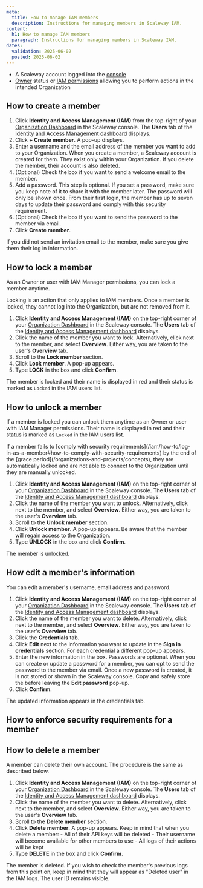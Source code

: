 ```yaml
---
meta:
  title: How to manage IAM members
  description: Instructions for managing members in Scaleway IAM.
content:
  h1: How to manage IAM members
  paragraph: Instructions for managing members in Scaleway IAM.
dates:
  validation: 2025-06-02
  posted: 2025-06-02
---
```


<Macro id="requirements" />

- A Scaleway account logged into the [console](https://console.scaleway.com)
- [Owner](/iam/concepts/#owner) status or [IAM permissions](/iam/concepts/#permission) allowing you to perform actions in the intended Organization

## How to create a member

1. Click **Identity and Access Management (IAM)** from the top-right of your [Organization Dashboard](https://console.scaleway.com/organization) in the Scaleway console. The **Users** tab of the [Identity and Access Management dashboard](https://console.scaleway.com/iam/users) displays.
2. Click **+ Create member**. A pop-up displays.
3. Enter a username and the email address of the member you want to add to your Organization.
    <Message type="important">
      When you create a member, a Scaleway account is created for them. They exist only within your Organization. If you delete the member, their account is also deleted.
    </Message>
4. (Optional) Check the box if you want to send a welcome email to the member.
5. Add a password.
    <Message type="note">
      This step is optional. If you set a password, make sure you keep note of it to share it with the member later. The password will only be shown once. From their first login, the member has up to seven days to update their password and comply with this security requirement.
    </Message>
6. (Optional) Check the box if you want to send the password to the member via email.
7. Click **Create member**.

If you did not send an invitation email to the member, make sure you give them their log in information.

## How to lock a member

As an Owner or user with IAM Manager permissions, you can lock a member anytime.

<Message type="important">
  Locking is an action that only applies to IAM members. Once a member is locked, they cannot log into the Organization, but are not removed from it.
</Message>

1. Click **Identity and Access Management (IAM)** on the top-right corner of your [Organization Dashboard](https://console.scaleway.com/organization) in the Scaleway console. The **Users** tab of the [Identity and Access Management dashboard](https://console.scaleway.com/iam/users) displays.
2. Click the name of the member you want to lock. Alternatively, click <Icon name="more" /> next to the member, and select **Overview**. Either way, you are taken to the user's **Overview** tab.
3. Scroll to the **Lock member** section.
4. Click **Lock member**. A pop-up appears.
5. Type **LOCK** in the box and click **Confirm**.

The member is locked and their name is displayed in red and their status is marked as `Locked` in the IAM users list.


## How to unlock a member

If a member is locked you can unlock them anytime as an Owner or user with IAM Manager permissions. Their name is displayed in red and their status is marked as `Locked` in the IAM users list.

<Message type="important">
  If a member fails to [comply with security requirements](/iam/how-to/log-in-as-a-member#how-to-comply-with-security-requirements) by the end of the [grace period](/organizations-and-projects/concepts), they are automatically locked and are not able to connect to the Organization until they are manually unlocked.
</Message>

1. Click **Identity and Access Management (IAM)** on the top-right corner of your [Organization Dashboard](https://console.scaleway.com/organization) in the Scaleway console. The **Users** tab of the [Identity and Access Management dashboard](https://console.scaleway.com/iam/users) displays.
2. Click the name of the member you want to unlock. Alternatively, click <Icon name="more" /> next to the member, and select **Overview**. Either way, you are taken to the user's **Overview** tab.
3. Scroll to the **Unlock member** section.
4. Click **Unlock member**. A pop-up appears.
    <Message type="important">
      Be aware that the member will regain access to the Organization.
    </Message>
5. Type **UNLOCK** in the box and click **Confirm**.

The member is unlocked.

## How edit a member's information

You can edit a member's username, email address and password.

1. Click **Identity and Access Management (IAM)** on the top-right corner of your [Organization Dashboard](https://console.scaleway.com/organization) in the Scaleway console. The **Users** tab of the [Identity and Access Management dashboard](https://console.scaleway.com/iam/users) displays.
2. Click the name of the member you want to delete. Alternatively, click <Icon name="more" /> next to the member, and select **Overview**. Either way, you are taken to the user's **Overview** tab.
3. Click the **Credentials** tab.
4. Click **Edit** next to the information you want to update in the **Sign in credentials** section. For each credential a different pop-up appears.
5. Enter the new information in the box.
    <Message type="important">
      Passwords are optional. When you can create or update a password for a member, you can opt to send the password to the member via email. Once a new password is created, it is not stored or shown in the Scaleway console. Copy and safely store the before leaving the **Edit password** pop-up.
    </Message>
5. Click **Confirm**.

The updated information appears in the credentials tab.

## How to enforce security requirements for a member


## How to delete a member

<Message type="important">
  A member can delete their own account. The procedure is the same as described below.
</Message>

1. Click **Identity and Access Management (IAM)** on the top-right corner of your [Organization Dashboard](https://console.scaleway.com/organization) in the Scaleway console. The **Users** tab of the [Identity and Access Management dashboard](https://console.scaleway.com/iam/users) displays.
2. Click the name of the member you want to delete. Alternatively, click <Icon name="more" /> next to the member, and select **Overview**. Either way, you are taken to the user's **Overview** tab.
3. Scroll to the **Delete member** section.
4. Click **Delete member**. A pop-up appears.
    <Message type="important">
      Keep in mind that when you delete a member:
        - All of their API keys will be deleted
        - Their username will become available for other members to use
        - All logs of their actions will be kept
    </Message>
5. Type **DELETE** in the box and click **Confirm**.

The member is deleted. If you wish to check the member's previous logs from this point on, keep in mind that they will appear as "Deleted user" in the IAM logs. The user ID remains visible.


